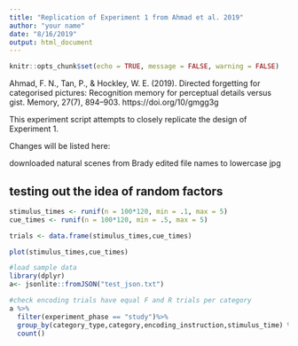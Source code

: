 ```yaml
---
title: "Replication of Experiment 1 from Ahmad et al. 2019"
author: "your name"
date: "8/16/2019"
output: html_document
---
```


```r
knitr::opts_chunk$set(echo = TRUE, message = FALSE, warning = FALSE)
```

Ahmad, F. N., Tan, P., & Hockley, W. E. (2019). Directed forgetting for categorised pictures: Recognition memory for perceptual details versus gist. Memory, 27(7), 894–903. https://doi.org/10/gmgg3g

This experiment script attempts to closely replicate the design of Experiment 1.

Changes will be listed here:

downloaded natural scenes from Brady
edited file names to lowercase jpg

## testing out the idea of random factors

```r

stimulus_times <- runif(n = 100*120, min = .1, max = 5)
cue_times <- runif(n = 100*120, min = .5, max = 5)

trials <- data.frame(stimulus_times,cue_times)

plot(stimulus_times,cue_times)

```


```r
#load sample data
library(dplyr)
a<- jsonlite::fromJSON("test_json.txt")

#check encoding trials have equal F and R trials per category
a %>%
  filter(experiment_phase == "study")%>%
  group_by(category_type,category,encoding_instruction,stimulus_time) %>%
  count()

```



